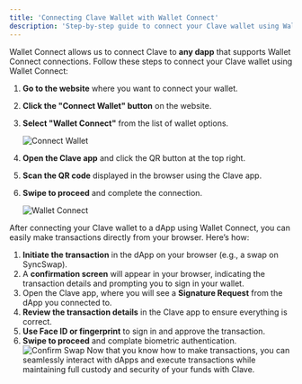 ```yaml
---
title: 'Connecting Clave Wallet with Wallet Connect'
description: 'Step-by-step guide to connect your Clave wallet using Wallet Connect.'
---
```




Wallet Connect allows us to connect Clave to **any dapp** that supports Wallet Connect connections. Follow these steps to connect your Clave wallet using Wallet Connect:

1. **Go to the website** where you want to connect your wallet.
2. **Click the "Connect Wallet" button** on the website.
3. **Select "Wallet Connect"** from the list of wallet options.

   ![Connect Wallet](images/wc1.png)

4. **Open the Clave app** and click the QR button at the top right.
5. **Scan the QR code** displayed in the browser using the Clave app.
6. **Swipe to proceed** and complete the connection.

   ![Wallet Connect](images/wc2.png)



After connecting your Clave wallet to a dApp using Wallet Connect, you can easily make transactions directly from your browser. Here’s how:

1. **Initiate the transaction** in the dApp on your browser (e.g., a swap on SyncSwap).
2. A **confirmation screen** will appear in your browser, indicating the transaction details and prompting you to sign in your wallet.
3. Open the Clave app, where you will see a **Signature Request** from the dApp you connected to.
4. **Review the transaction details** in the Clave app to ensure everything is correct.
5. **Use Face ID or fingerprint** to sign in and approve the transaction.
6. **Swipe to proceed** and complate biometric authentication.
   ![Confirm Swap](images/wc3.png)
Now that you know how to make transactions, you can seamlessly interact with dApps and execute transactions while maintaining full custody and security of your funds with Clave.


